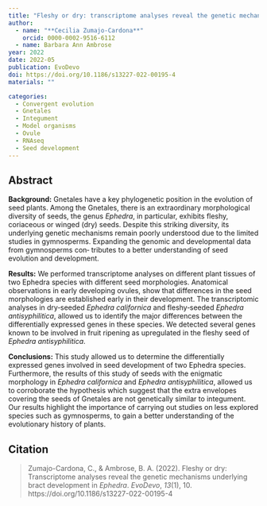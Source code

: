 ```yaml
---
title: "Fleshy or dry: transcriptome analyses reveal the genetic mechanisms underlying bract development in <i>Ephedra</i>"
author:
  - name: "**Cecilia Zumajo-Cardona**"
    orcid: 0000-0002-9516-6112
  - name: Barbara Ann Ambrose
year: 2022
date: 2022-05
publication: EvoDevo 
doi: https://doi.org/10.1186/s13227-022-00195-4
materials: ""

categories:
  - Convergent evolution
  - Gnetales
  - Integument
  - Model organisms
  - Ovule
  - RNAseq
  - Seed development
---
```


## Abstract

**Background:** Gnetales have a key phylogenetic position in the evolution of seed plants. Among the Gnetales, there is an extraordinary morphological diversity of seeds, the genus *Ephedra*, in particular, exhibits fleshy, coriaceous or winged (dry) seeds. Despite this striking diversity, its underlying genetic mechanisms remain poorly understood due to the limited studies in gymnosperms. Expanding the genomic and developmental data from gymnosperms con‐ tributes to a better understanding of seed evolution and development.

**Results:** We performed transcriptome analyses on different plant tissues of two Ephedra species with different seed morphologies. Anatomical observations in early developing ovules, show that differences in the seed morphologies are established early in their development. The transcriptomic analyses in dry‐seeded *Ephedra californica* and fleshy‐seeded *Ephedra antisyphilitica*, allowed us to identify the major differences between the differentially expressed genes in these species. We detected several genes known to be involved in fruit ripening as upregulated in the fleshy seed of *Ephedra antisyphilitica*.

**Conclusions:** This study allowed us to determine the differentially expressed genes involved in seed development of two Ephedra species. Furthermore, the results of this study of seeds with the enigmatic morphology in *Ephedra californica* and *Ephedra antisyphilitica*, allowed us to corroborate the hypothesis which suggest that the extra envelopes covering the seeds of Gnetales are not genetically similar to integument. Our results highlight the importance of carrying out studies on less explored species such as gymnosperms, to gain a better understanding of the evolutionary history of plants.

## Citation

> Zumajo-Cardona, C., & Ambrose, B. A. (2022). Fleshy or dry: Transcriptome analyses reveal the genetic mechanisms underlying bract development in <i>Ephedra</i>. <i>EvoDevo</i>, <i>13</i>(1), 10. https://doi.org/10.1186/s13227-022-00195-4
